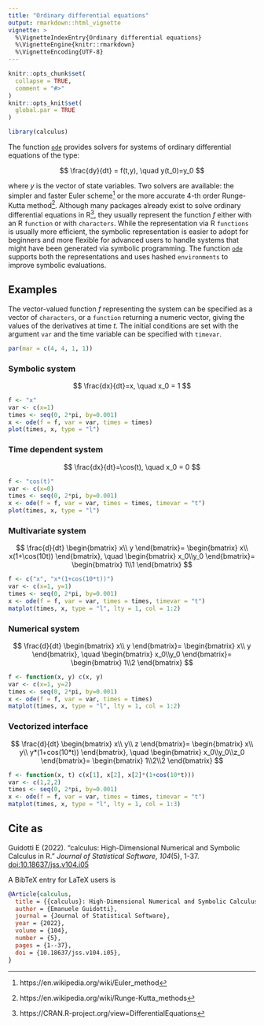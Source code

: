 ```yaml
---
title: "Ordinary differential equations"
output: rmarkdown::html_vignette
vignette: >
  %\VignetteIndexEntry{Ordinary differential equations}
  %\VignetteEngine{knitr::rmarkdown}
  %\VignetteEncoding{UTF-8}
---
```


```r
knitr::opts_chunk$set(
  collapse = TRUE,
  comment = "#>"
)
knitr::opts_knit$set(
  global.par = TRUE
)
```

```r
library(calculus)
```

The function [`ode`](https://calculus.guidotti.dev/reference/ode.html) provides solvers for systems of ordinary differential equations of the type:

$$
\frac{dy}{dt} = f(t,y), \quad y(t_0)=y_0
$$

where $y$ is the vector of state variables. Two solvers are available: the simpler and faster Euler scheme^[https://en.wikipedia.org/wiki/Euler_method] or the more accurate 4-th order Runge-Kutta method^[https://en.wikipedia.org/wiki/Runge-Kutta_methods]. 
Although many packages already exist to solve ordinary differential equations in R^[https://CRAN.R-project.org/view=DifferentialEquations], they usually represent the function $f$ either with an R `function` or with `characters`. While the representation via R `functions` is usually more efficient, the symbolic representation is easier to adopt for beginners and more flexible for advanced users to handle systems that might have been generated via symbolic programming. The function [`ode`](https://calculus.guidotti.dev/reference/ode.html) supports both the representations and uses hashed `environments` to improve symbolic evaluations. 

## Examples

The vector-valued function $f$ representing the system can be specified as a vector of `characters`, or a `function` returning a numeric vector, giving the values of the derivatives at time $t$. The initial conditions are set with the argument `var` and the time variable can be specified with `timevar`.

```r
par(mar = c(4, 4, 1, 1))
```

### Symbolic system 
$$
\frac{dx}{dt}=x, \quad x_0 = 1
$$

```r
f <- "x"
var <- c(x=1)
times <- seq(0, 2*pi, by=0.001)
x <- ode(f = f, var = var, times = times)
plot(times, x, type = "l")
```

### Time dependent system

$$
\frac{dx}{dt}=\cos(t), \quad x_0 = 0
$$

```r
f <- "cos(t)"
var <- c(x=0)
times <- seq(0, 2*pi, by=0.001)
x <- ode(f = f, var = var, times = times, timevar = "t")
plot(times, x, type = "l")
```

### Multivariate system

$$
\frac{d}{dt}
\begin{bmatrix}
x\\
y
\end{bmatrix}=
\begin{bmatrix}
x\\
x(1+\cos(10t))
\end{bmatrix}, \quad
\begin{bmatrix}
x_0\\y_0
\end{bmatrix}=
\begin{bmatrix}
1\\1
\end{bmatrix}
$$

```r
f <- c("x", "x*(1+cos(10*t))")
var <- c(x=1, y=1)
times <- seq(0, 2*pi, by=0.001)
x <- ode(f = f, var = var, times = times, timevar = "t")
matplot(times, x, type = "l", lty = 1, col = 1:2)
```

### Numerical system

$$
\frac{d}{dt}
\begin{bmatrix}
x\\
y
\end{bmatrix}=
\begin{bmatrix}
x\\
y
\end{bmatrix}, \quad
\begin{bmatrix}
x_0\\y_0
\end{bmatrix}=
\begin{bmatrix}
1\\2
\end{bmatrix}
$$
```r
f <- function(x, y) c(x, y)
var <- c(x=1, y=2)
times <- seq(0, 2*pi, by=0.001)
x <- ode(f = f, var = var, times = times)
matplot(times, x, type = "l", lty = 1, col = 1:2)
```

### Vectorized interface

$$
\frac{d}{dt}
\begin{bmatrix}
x\\
y\\
z
\end{bmatrix}=
\begin{bmatrix}
x\\
y\\
y*(1+cos(10*t))
\end{bmatrix}, \quad
\begin{bmatrix}
x_0\\y_0\\z_0
\end{bmatrix}=
\begin{bmatrix}
1\\2\\2
\end{bmatrix}
$$

```r
f <- function(x, t) c(x[1], x[2], x[2]*(1+cos(10*t)))
var <- c(1,2,2)
times <- seq(0, 2*pi, by=0.001)
x <- ode(f = f, var = var, times = times, timevar = "t")
matplot(times, x, type = "l", lty = 1, col = 1:3)
```

## Cite as

Guidotti E (2022). “calculus: High-Dimensional Numerical and Symbolic Calculus in R.” _Journal of Statistical Software_, *104*(5), 1-37. [doi:10.18637/jss.v104.i05](https://doi.org/10.18637/jss.v104.i05)

A BibTeX entry for LaTeX users is

```bibtex
@Article{calculus,
  title = {{calculus}: High-Dimensional Numerical and Symbolic Calculus in {R}},
  author = {Emanuele Guidotti},
  journal = {Journal of Statistical Software},
  year = {2022},
  volume = {104},
  number = {5},
  pages = {1--37},
  doi = {10.18637/jss.v104.i05},
}
```

